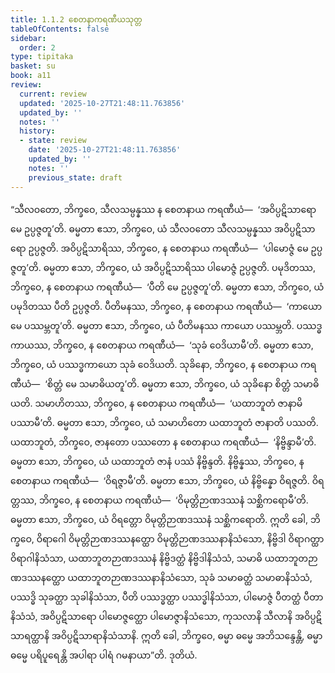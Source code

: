```yaml
---
title: 1.1.2 စေတနာကရဏီယသုတ္တ
tableOfContents: false
sidebar:
  order: 2
type: tipitaka
basket: su
book: a11
review:
  current: review
  updated: '2025-10-27T21:48:11.763856'
  updated_by: ''
  notes: ''
  history:
  - state: review
    date: '2025-10-27T21:48:11.763856'
    updated_by: ''
    notes: ''
    previous_state: draft
---
```



<ReviewStatus review={frontmatter.review} showDetails={true} />

<HypothesisAnnotation frontmatter={frontmatter} />

<DynamicBreadcrumb />

<Division number="2" book="a11" e="ch" v="17" p="516">

<Paragraph number="14" book="a11">
“သီလဝတော, ဘိက္ခဝေ, သီလသမ္ပန္နဿ န စေတနာယ ကရဏီယံ—  ‘အဝိပ္ပဋိသာရော မေ ဥပ္ပဇ္ဇတူ’တိ. ဓမ္မတာ ဧသာ, ဘိက္ခဝေ, ယံ သီလဝတော သီလသမ္ပန္နဿ အဝိပ္ပဋိသာရော ဥပ္ပဇ္ဇတိ.
</Paragraph>

<Paragraph number="15" book="a11">
အဝိပ္ပဋိသာရိဿ, ဘိက္ခဝေ, န စေတနာယ ကရဏီယံ—  ‘ပါမောဇ္ဇံ မေ ဥပ္ပဇ္ဇတူ’တိ. ဓမ္မတာ ဧသာ, ဘိက္ခဝေ, ယံ အဝိပ္ပဋိသာရိဿ ပါမောဇ္ဇံ ဥပ္ပဇ္ဇတိ.
</Paragraph>

<Paragraph number="16" book="a11">
ပမုဒိတဿ, ဘိက္ခဝေ, န စေတနာယ ကရဏီယံ—  ‘ပီတိ မေ ဥပ္ပဇ္ဇတူ’တိ. ဓမ္မတာ ဧသာ, ဘိက္ခဝေ, ယံ ပမုဒိတဿ ပီတိ ဥပ္ပဇ္ဇတိ.
</Paragraph>

<Paragraph number="17" book="a11">
ပီတိမနဿ, ဘိက္ခဝေ, န စေတနာယ ကရဏီယံ—  ‘ကာယော မေ ပဿမ္ဘတူ’တိ. ဓမ္မတာ ဧသာ, ဘိက္ခဝေ, ယံ ပီတိမနဿ ကာယော ပဿမ္ဘတိ.
</Paragraph>

<Paragraph number="18" book="a11">
ပဿဒ္ဓကာယဿ, ဘိက္ခဝေ, န စေတနာယ ကရဏီယံ—  ‘သုခံ ဝေဒိယာမီ’တိ. ဓမ္မတာ ဧသာ, ဘိက္ခဝေ, ယံ ပဿဒ္ဓကာယော သုခံ ဝေဒိယတိ.
</Paragraph>

<Paragraph number="19" book="a11">
သုခိနော, ဘိက္ခဝေ, န စေတနာယ ကရဏီယံ—  ‘စိတ္တံ မေ သမာဓိယတူ’တိ. ဓမ္မတာ ဧသာ, ဘိက္ခဝေ, ယံ သုခိနော စိတ္တံ သမာဓိယတိ.
</Paragraph>

<Paragraph number="20" book="a11">
သမာဟိတဿ, ဘိက္ခဝေ, န စေတနာယ ကရဏီယံ—  ‘ယထာဘူတံ ဇာနာမိ ပဿာမီ’တိ. ဓမ္မတာ ဧသာ, ဘိက္ခဝေ, ယံ သမာဟိတော ယထာဘူတံ ဇာနာတိ ပဿတိ.
</Paragraph>

<Paragraph number="21" book="a11">
ယထာဘူတံ, ဘိက္ခဝေ, ဇာနတော ပဿတော န စေတနာယ ကရဏီယံ—  ‘နိဗ္ဗိန္ဒာမီ’တိ. ဓမ္မတာ ဧသာ, ဘိက္ခဝေ, ယံ ယထာဘူတံ ဇာနံ ပဿံ နိဗ္ဗိန္ဒတိ.
</Paragraph>

<Paragraph number="22" book="a11">
နိဗ္ဗိန္နဿ, ဘိက္ခဝေ, န စေတနာယ ကရဏီယံ—  ‘ဝိရဇ္ဇာမီ’တိ. ဓမ္မတာ ဧသာ, ဘိက္ခဝေ, ယံ နိဗ္ဗိန္နော ဝိရဇ္ဇတိ.
</Paragraph>

<Paragraph number="23" book="a11">
ဝိရတ္တဿ, ဘိက္ခဝေ, န စေတနာယ ကရဏီယံ—  ‘ဝိမုတ္တိဉာဏဒဿနံ သစ္ဆိကရောမီ’တိ. ဓမ္မတာ ဧသာ, ဘိက္ခဝေ, ယံ ဝိရတ္တော ဝိမုတ္တိဉာဏဒဿနံ သစ္ဆိကရောတိ.
</Paragraph>

<Paragraph number="24" book="a11">
ဣတိ ခေါ, ဘိက္ခဝေ, ဝိရာဂေါ ဝိမုတ္တိဉာဏဒဿနတ္ထော ဝိမုတ္တိဉာဏဒဿနာနိသံသော, နိဗ္ဗိဒါ ဝိရာဂတ္ထာ ဝိရာဂါနိသံသာ, ယထာဘူတဉာဏဒဿနံ နိဗ္ဗိဒတ္ထံ နိဗ္ဗိဒါနိသံသံ, သမာဓိ ယထာဘူတဉာဏဒဿနတ္ထော ယထာဘူတဉာဏဒဿနာနိသံသော, သုခံ သမာဓတ္ထံ သမာဓာနိသံသံ, ပဿဒ္ဓိ သုခတ္ထာ သုခါနိသံသာ, ပီတိ ပဿဒ္ဓတ္ထာ ပဿဒ္ဓါနိသံသာ, ပါမောဇ္ဇံ ပီတတ္ထံ ပီတာနိသံသံ, အဝိပ္ပဋိသာရော ပါမောဇ္ဇတ္ထော ပါမောဇ္ဇာနိသံသော, ကုသလာနိ သီလာနိ အဝိပ္ပဋိသာရတ္ထာနိ အဝိပ္ပဋိသာရာနိသံသာနိ. ဣတိ ခေါ, ဘိက္ခဝေ, ဓမ္မာ ဓမ္မေ အဘိသန္ဒေန္တိ, ဓမ္မာ ဓမ္မေ ပရိပူရေန္တိ အပါရာ ပါရံ ဂမနာယာ”တိ.

</Paragraph>
</Division>

<Paragraph number="25" type="center" book="a11">
ဒုတိယံ.
</Paragraph>